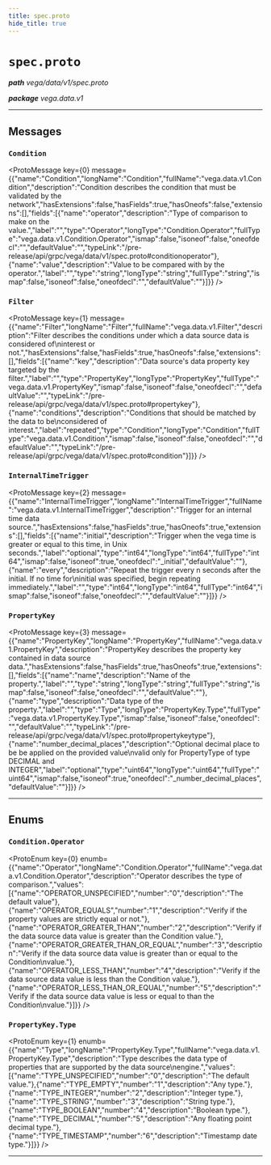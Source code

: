 ```yaml
---
title: spec.proto
hide_title: true
---
```



# `spec.proto`
_**path** vega/data/v1/spec.proto_

_**package** vega.data.v1_



---

## Messages


### `Condition`
<ProtoMessage key={0} message={{"name":"Condition","longName":"Condition","fullName":"vega.data.v1.Condition","description":"Condition describes the condition that must be validated by the network","hasExtensions":false,"hasFields":true,"hasOneofs":false,"extensions":[],"fields":[{"name":"operator","description":"Type of comparison to make on the value.","label":"","type":"Operator","longType":"Condition.Operator","fullType":"vega.data.v1.Condition.Operator","ismap":false,"isoneof":false,"oneofdecl":"","defaultValue":"","typeLink":"/pre-release/api/grpc/vega/data/v1/spec.proto#conditionoperator"},{"name":"value","description":"Value to be compared with by the operator.","label":"","type":"string","longType":"string","fullType":"string","ismap":false,"isoneof":false,"oneofdecl":"","defaultValue":""}]}} />


### `Filter`
<ProtoMessage key={1} message={{"name":"Filter","longName":"Filter","fullName":"vega.data.v1.Filter","description":"Filter describes the conditions under which a data source data is considered of\ninterest or not.","hasExtensions":false,"hasFields":true,"hasOneofs":false,"extensions":[],"fields":[{"name":"key","description":"Data source's data property key targeted by the filter.","label":"","type":"PropertyKey","longType":"PropertyKey","fullType":"vega.data.v1.PropertyKey","ismap":false,"isoneof":false,"oneofdecl":"","defaultValue":"","typeLink":"/pre-release/api/grpc/vega/data/v1/spec.proto#propertykey"},{"name":"conditions","description":"Conditions that should be matched by the data to be\nconsidered of interest.","label":"repeated","type":"Condition","longType":"Condition","fullType":"vega.data.v1.Condition","ismap":false,"isoneof":false,"oneofdecl":"","defaultValue":"","typeLink":"/pre-release/api/grpc/vega/data/v1/spec.proto#condition"}]}} />


### `InternalTimeTrigger`
<ProtoMessage key={2} message={{"name":"InternalTimeTrigger","longName":"InternalTimeTrigger","fullName":"vega.data.v1.InternalTimeTrigger","description":"Trigger for an internal time data source.","hasExtensions":false,"hasFields":true,"hasOneofs":true,"extensions":[],"fields":[{"name":"initial","description":"Trigger when the vega time is greater or equal to this time, in Unix seconds.","label":"optional","type":"int64","longType":"int64","fullType":"int64","ismap":false,"isoneof":true,"oneofdecl":"_initial","defaultValue":""},{"name":"every","description":"Repeat the trigger every n seconds after the initial. If no time for\ninitial was specified, begin repeating immediately.","label":"","type":"int64","longType":"int64","fullType":"int64","ismap":false,"isoneof":false,"oneofdecl":"","defaultValue":""}]}} />


### `PropertyKey`
<ProtoMessage key={3} message={{"name":"PropertyKey","longName":"PropertyKey","fullName":"vega.data.v1.PropertyKey","description":"PropertyKey describes the property key contained in data source data.","hasExtensions":false,"hasFields":true,"hasOneofs":true,"extensions":[],"fields":[{"name":"name","description":"Name of the property.","label":"","type":"string","longType":"string","fullType":"string","ismap":false,"isoneof":false,"oneofdecl":"","defaultValue":""},{"name":"type","description":"Data type of the property.","label":"","type":"Type","longType":"PropertyKey.Type","fullType":"vega.data.v1.PropertyKey.Type","ismap":false,"isoneof":false,"oneofdecl":"","defaultValue":"","typeLink":"/pre-release/api/grpc/vega/data/v1/spec.proto#propertykeytype"},{"name":"number_decimal_places","description":"Optional decimal place to be be applied on the provided value\nvalid only for PropertyType of type DECIMAL and INTEGER","label":"optional","type":"uint64","longType":"uint64","fullType":"uint64","ismap":false,"isoneof":true,"oneofdecl":"_number_decimal_places","defaultValue":""}]}} />

---
## Enums


### `Condition.Operator`
<ProtoEnum key={0} enumb={{"name":"Operator","longName":"Condition.Operator","fullName":"vega.data.v1.Condition.Operator","description":"Operator describes the type of comparison.","values":[{"name":"OPERATOR_UNSPECIFIED","number":"0","description":"The default value"},{"name":"OPERATOR_EQUALS","number":"1","description":"Verify if the property values are strictly equal or not."},{"name":"OPERATOR_GREATER_THAN","number":"2","description":"Verify if the data source data value is greater than the Condition value."},{"name":"OPERATOR_GREATER_THAN_OR_EQUAL","number":"3","description":"Verify if the data source data value is greater than or equal to the Condition\nvalue."},{"name":"OPERATOR_LESS_THAN","number":"4","description":"Verify if the data source data value is less than the Condition value."},{"name":"OPERATOR_LESS_THAN_OR_EQUAL","number":"5","description":"Verify if the data source data value is less or equal to than the Condition\nvalue."}]}} />


### `PropertyKey.Type`
<ProtoEnum key={1} enumb={{"name":"Type","longName":"PropertyKey.Type","fullName":"vega.data.v1.PropertyKey.Type","description":"Type describes the data type of properties that are supported by the data source\nengine.","values":[{"name":"TYPE_UNSPECIFIED","number":"0","description":"The default value."},{"name":"TYPE_EMPTY","number":"1","description":"Any type."},{"name":"TYPE_INTEGER","number":"2","description":"Integer type."},{"name":"TYPE_STRING","number":"3","description":"String type."},{"name":"TYPE_BOOLEAN","number":"4","description":"Boolean type."},{"name":"TYPE_DECIMAL","number":"5","description":"Any floating point decimal type."},{"name":"TYPE_TIMESTAMP","number":"6","description":"Timestamp date type."}]}} />

---


  